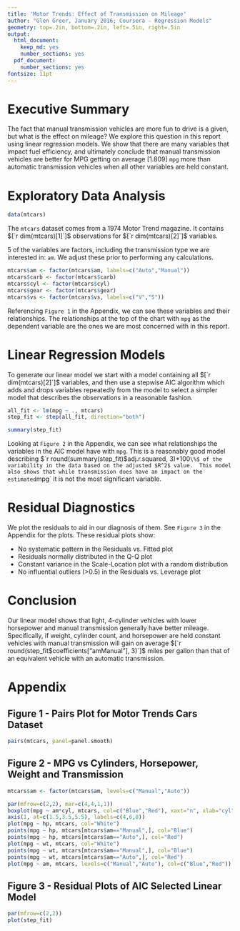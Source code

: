 ```yaml
---
title: 'Motor Trends: Effect of Transmission on Mileage'
author: "Glen Greer, January 2016; Coursera - Regression Models"
geometry: top=.2in, bottom=.2in, left=.5in, right=.5in
output:
  html_document:
    keep_md: yes
    number_sections: yes
  pdf_document:
    number_sections: yes
fontsize: 11pt
---
```


# Executive Summary

The fact that manual transmission vehicles are more fun to drive is a given, but what is the effect on mileage?  We explore this question in this report using linear regression models.  We show that there are many variables that impact fuel efficiency, and ultimately conclude that manual transmission vehicles are better for MPG getting on average $[1.809]$ `mpg` more than automatic transmission vehicles when all other variables are held constant.

# Exploratory Data Analysis

```r
data(mtcars)
```

The `mtcars` dataset comes from a 1974 Motor Trend magazine.  It contains $[`r dim(mtcars)[1]`]$ observations for $[`r dim(mtcars)[2]`]$ variables.

5 of the variables are factors, including the transmission type we are interested in: `am`.  We adjust these prior to performing any calculations.

```r
mtcars$am <- factor(mtcars$am, labels=c("Auto","Manual"))
mtcars$carb <- factor(mtcars$carb)
mtcars$cyl <- factor(mtcars$cyl)
mtcars$gear <- factor(mtcars$gear)
mtcars$vs <- factor(mtcars$vs, labels=c("V","S"))
```

Referencing `Figure 1` in the Appendix, we can see these variables and their relationships.  The relationships at the top of the chart with `mpg` as the dependent variable are the ones we are most concerned with in this report.

# Linear Regression Models

To generate our linear model we start with a model containing all $[`r dim(mtcars)[2]`]$ variables, and then use a stepwise AIC algorithm which adds and drops variables repeatedly from the model to select a simpler model that describes the observations in a reasonable fashion. 
```r
all_fit <- lm(mpg ~ ., mtcars)
step_fit <- step(all_fit, direction="both")
```
```r
summary(step_fit)
```

Looking at `Figure 2` in the Appendix, we can see what relationships the variables in the AIC model have with `mpg`.  This is a reasonably good model describing $`r round(summary(step_fit)$adj.r.squared, 3)*100`\%$ of the variability in the data based on the adjusted $R^2$ value.  This model also shows that while transmission does have an impact on the estimated `mpg` it is not the most significant variable.

# Residual Diagnostics

We plot the residuals to aid in our diagnosis of them.  See `Figure 3` in the Appendix for the plots.  These residual plots show:

* No systematic pattern in the Residuals vs. Fitted plot
* Residuals normally distributed in the Q-Q plot
* Constant variance in the Scale-Location plot with a random distribution
* No influential outliers (>0.5) in the Residuals vs. Leverage plot

# Conclusion

Our linear model shows that light, 4-cylinder vehicles with lower horsepower and manual transmission generally have better mileage. Specifically, if weight, cylinder count, and horsepower are held constant vehicles with manual transmission will gain on average $[`r round(step_fit$coefficients["amManual"], 3)`]$ miles per gallon than that of an equivalent vehicle with an automatic transmission.

\pagebreak

# Appendix
## Figure 1 - Pairs Plot for Motor Trends Cars Dataset
```r
pairs(mtcars, panel=panel.smooth)
```

\pagebreak

## Figure 2 - MPG vs Cylinders, Horsepower, Weight and Transmission
```r
mtcars$am <- factor(mtcars$am, levels=c("Manual","Auto"))
```
```r
par(mfrow=c(2,2), mar=c(4,4,1,1))
boxplot(mpg ~ am*cyl, mtcars, col=c("Blue","Red"), xaxt="n", xlab="cyl", ylab="mpg")
axis(1, at=c(1.5,3.5,5.5), labels=c(4,6,8))
plot(mpg ~ hp, mtcars, col="White")
points(mpg ~ hp, mtcars[mtcars$am=="Manual",], col="Blue")
points(mpg ~ hp, mtcars[mtcars$am=="Auto",], col="Red")
plot(mpg ~ wt, mtcars, col="White")
points(mpg ~ wt, mtcars[mtcars$am=="Manual",], col="Blue")
points(mpg ~ wt, mtcars[mtcars$am=="Auto",], col="Red")
plot(mpg ~ am, mtcars, levels=c("Manual","Auto"), col=c("Blue","Red"))
```

\pagebreak

## Figure 3 - Residual Plots of AIC Selected Linear Model
```r
par(mfrow=c(2,2))
plot(step_fit)
```